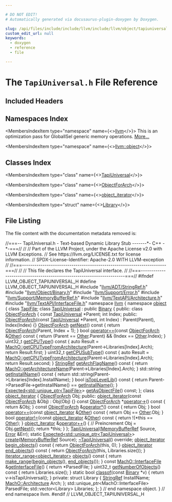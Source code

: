 ```yaml
---

# DO NOT EDIT!
# Automatically generated via docusaurus-plugin-doxygen by Doxygen.

slug: /api/files/include/include/llvm/include/llvm/object/tapiuniversal-h
custom_edit_url: null
keywords:
  - doxygen
  - reference
  - file

---
```





# The `TapiUniversal.h` File Reference

<DoxygenPage pluginConfig={pluginConfig}>



## Included Headers

<IncludesList>
<IncludesListItem
  filePath="llvm/ADT/StringRef.h"
  permalink="/docs/api/files/include/include/llvm/include/llvm/adt/stringref-h"
  isLocal="true" />
<IncludesListItem
  filePath="llvm/Object/Binary.h"
  permalink="/docs/api/files/include/include/llvm/include/llvm/object/binary-h"
  isLocal="true" />
<IncludesListItem
  filePath="llvm/Support/Error.h"
  permalink="/docs/api/files/include/include/llvm/include/llvm/support/error-h"
  isLocal="true" />
<IncludesListItem
  filePath="llvm/Support/MemoryBufferRef.h"
  permalink="/docs/api/files/include/include/llvm/include/llvm/support/memorybufferref-h"
  isLocal="true" />
<IncludesListItem
  filePath="llvm/TextAPI/Architecture.h"
  permalink="/docs/api/files/include/include/llvm/include/llvm/textapi/architecture-h"
  isLocal="true" />
<IncludesListItem
  filePath="llvm/TextAPI/InterfaceFile.h"
  permalink="/docs/api/files/include/include/llvm/include/llvm/textapi/interfacefile-h"
  isLocal="true" />
</IncludesList>

## Namespaces Index

<MembersIndex>

<MembersIndexItem
  type="namespace"
  name={<><a href="/docs/api/namespaces/llvm">llvm</a></>}>
This is an optimization pass for GlobalISel generic memory operations. <a href="/docs/api/namespaces/llvm/#details">More...</a>
</MembersIndexItem>

<MembersIndexItem
  type="namespace"
  name={<><a href="/docs/api/namespaces/llvm/object">llvm::object</a></>}>
</MembersIndexItem>

</MembersIndex>

## Classes Index

<MembersIndex>

<MembersIndexItem
  type="class"
  name={<><a href="/docs/api/classes/llvm/object/tapiuniversal">TapiUniversal</a></>}>
</MembersIndexItem>

<MembersIndexItem
  type="class"
  name={<><a href="/docs/api/classes/llvm/object/tapiuniversal/objectforarch">ObjectForArch</a></>}>
</MembersIndexItem>

<MembersIndexItem
  type="class"
  name={<><a href="/docs/api/classes/llvm/object/tapiuniversal/object-iterator">object_iterator</a></>}>
</MembersIndexItem>

<MembersIndexItem
  type="struct"
  name={<><a href="/docs/api/structs/llvm/object/tapiuniversal/library">Library</a></>}>
</MembersIndexItem>

</MembersIndex>


## File Listing

The file content with the documentation metadata removed is:

<ProgramListing>

<Link id="l00001" /><CodeLine lineNumber="1"><Highlight kind="comment">//===-- TapiUniversal.h - Text-based Dynamic Library Stub -------&#42;- C++ -&#42;-===//</Highlight><Highlight kind="normal"></Highlight></CodeLine>
<Link id="l00002" /><CodeLine lineNumber="2"><Highlight kind="normal"></Highlight><Highlight kind="comment">//</Highlight><Highlight kind="normal"></Highlight></CodeLine>
<Link id="l00003" /><CodeLine lineNumber="3"><Highlight kind="normal"></Highlight><Highlight kind="comment">// Part of the LLVM Project, under the Apache License v2.0 with LLVM Exceptions.</Highlight><Highlight kind="normal"></Highlight></CodeLine>
<Link id="l00004" /><CodeLine lineNumber="4"><Highlight kind="normal"></Highlight><Highlight kind="comment">// See https://llvm.org/LICENSE.txt for license information.</Highlight><Highlight kind="normal"></Highlight></CodeLine>
<Link id="l00005" /><CodeLine lineNumber="5"><Highlight kind="normal"></Highlight><Highlight kind="comment">// SPDX-License-Identifier: Apache-2.0 WITH LLVM-exception</Highlight><Highlight kind="normal"></Highlight></CodeLine>
<Link id="l00006" /><CodeLine lineNumber="6"><Highlight kind="normal"></Highlight><Highlight kind="comment">//</Highlight><Highlight kind="normal"></Highlight></CodeLine>
<Link id="l00007" /><CodeLine lineNumber="7"><Highlight kind="normal"></Highlight><Highlight kind="comment">//===----------------------------------------------------------------------===//</Highlight><Highlight kind="normal"></Highlight></CodeLine>
<Link id="l00008" /><CodeLine lineNumber="8"><Highlight kind="normal"></Highlight><Highlight kind="comment">//</Highlight><Highlight kind="normal"></Highlight></CodeLine>
<Link id="l00009" /><CodeLine lineNumber="9"><Highlight kind="normal"></Highlight><Highlight kind="comment">// This file declares the TapiUniversal interface.</Highlight><Highlight kind="normal"></Highlight></CodeLine>
<Link id="l00010" /><CodeLine lineNumber="10"><Highlight kind="normal"></Highlight><Highlight kind="comment">//</Highlight><Highlight kind="normal"></Highlight></CodeLine>
<Link id="l00011" /><CodeLine lineNumber="11"><Highlight kind="normal"></Highlight><Highlight kind="comment">//===----------------------------------------------------------------------===//</Highlight><Highlight kind="normal"></Highlight></CodeLine>
<Link id="l00012" /><CodeLine lineNumber="12"><Highlight kind="normal"></Highlight></CodeLine>
<Link id="l00013" /><CodeLine lineNumber="13"><Highlight kind="normal"></Highlight><Highlight kind="preprocessor">#ifndef LLVM&#95;OBJECT&#95;TAPIUNIVERSAL&#95;H</Highlight><Highlight kind="normal"></Highlight></CodeLine>
<Link id="l00014" /><CodeLine lineNumber="14"><Highlight kind="normal"></Highlight><Highlight kind="preprocessor">#define LLVM&#95;OBJECT&#95;TAPIUNIVERSAL&#95;H</Highlight><Highlight kind="normal"></Highlight></CodeLine>
<Link id="l00015" /><CodeLine lineNumber="15"><Highlight kind="normal"></Highlight></CodeLine>
<Link id="l00016" /><CodeLine lineNumber="16"><Highlight kind="normal"></Highlight><Highlight kind="preprocessor">#include &quot;<a href="/docs/api/files/include/include/llvm/include/llvm/adt/stringref-h">llvm/ADT/StringRef.h</a>&quot;</Highlight><Highlight kind="normal"></Highlight></CodeLine>
<Link id="l00017" /><CodeLine lineNumber="17"><Highlight kind="normal"></Highlight><Highlight kind="preprocessor">#include &quot;<a href="/docs/api/files/include/include/llvm/include/llvm/object/binary-h">llvm/Object/Binary.h</a>&quot;</Highlight><Highlight kind="normal"></Highlight></CodeLine>
<Link id="l00018" /><CodeLine lineNumber="18"><Highlight kind="normal"></Highlight><Highlight kind="preprocessor">#include &quot;<a href="/docs/api/files/include/include/llvm/include/llvm/support/error-h">llvm/Support/Error.h</a>&quot;</Highlight><Highlight kind="normal"></Highlight></CodeLine>
<Link id="l00019" /><CodeLine lineNumber="19"><Highlight kind="normal"></Highlight><Highlight kind="preprocessor">#include &quot;<a href="/docs/api/files/include/include/llvm/include/llvm/support/memorybufferref-h">llvm/Support/MemoryBufferRef.h</a>&quot;</Highlight><Highlight kind="normal"></Highlight></CodeLine>
<Link id="l00020" /><CodeLine lineNumber="20"><Highlight kind="normal"></Highlight><Highlight kind="preprocessor">#include &quot;<a href="/docs/api/files/include/include/llvm/include/llvm/textapi/architecture-h">llvm/TextAPI/Architecture.h</a>&quot;</Highlight><Highlight kind="normal"></Highlight></CodeLine>
<Link id="l00021" /><CodeLine lineNumber="21"><Highlight kind="normal"></Highlight><Highlight kind="preprocessor">#include &quot;<a href="/docs/api/files/include/include/llvm/include/llvm/textapi/interfacefile-h">llvm/TextAPI/InterfaceFile.h</a>&quot;</Highlight><Highlight kind="normal"></Highlight></CodeLine>
<Link id="l00022" /><CodeLine lineNumber="22"><Highlight kind="normal"></Highlight></CodeLine>
<Link id="l00023" /><CodeLine lineNumber="23"><Highlight kind="normal"></Highlight><Highlight kind="keyword">namespace </Highlight><Highlight kind="normal"><a href="/docs/api/namespaces/llvm">llvm</a> &#123;</Highlight></CodeLine>
<Link id="l00024" /><CodeLine lineNumber="24"><Highlight kind="normal"></Highlight><Highlight kind="keyword">namespace </Highlight><Highlight kind="normal"><a href="/docs/api/namespaces/llvm/object">object</a> &#123;</Highlight></CodeLine>
<Link id="l00025" /><CodeLine lineNumber="25"><Highlight kind="normal"></Highlight></CodeLine>
<Link id="l00026" /><CodeLine lineNumber="26"><Highlight kind="normal"></Highlight><Highlight kind="keyword">class </Highlight><Highlight kind="normal"><a href="/docs/api/classes/llvm/object/tapifile">TapiFile</a>;</Highlight></CodeLine>
<Link id="l00027" /><CodeLine lineNumber="27"><Highlight kind="normal"></Highlight></CodeLine>
<Link id="l00028" /><CodeLine lineNumber="28" lineLink="/docs/api/classes/llvm/object/tapiuniversal"><Highlight kind="normal"></Highlight><Highlight kind="keyword">class </Highlight><Highlight kind="normal"><a href="/docs/api/classes/llvm/object/tapiuniversal/#a8b5913e2c0b8781f9db4cd57f0f1f922">TapiUniversal</a> : </Highlight><Highlight kind="keyword">public</Highlight><Highlight kind="normal"> <a href="/docs/api/classes/llvm/object/binary/#a5efaba206c0c82deb1e8898c4c3aad4b">Binary</a> &#123;</Highlight></CodeLine>
<Link id="l00029" /><CodeLine lineNumber="29"><Highlight kind="normal"></Highlight><Highlight kind="keyword">public</Highlight><Highlight kind="normal">:</Highlight></CodeLine>
<Link id="l00030" /><CodeLine lineNumber="30" lineLink="/docs/api/classes/llvm/object/tapiuniversal/objectforarch"><Highlight kind="normal">  </Highlight><Highlight kind="keyword">class </Highlight><Highlight kind="normal"><a href="/docs/api/classes/llvm/object/tapiuniversal/objectforarch/#a233edf9ef76e34b5e126e730df97a999">ObjectForArch</a> &#123;</Highlight></CodeLine>
<Link id="l00031" /><CodeLine lineNumber="31"><Highlight kind="normal">    </Highlight><Highlight kind="keyword">const</Highlight><Highlight kind="normal"> <a href="/docs/api/classes/llvm/object/tapiuniversal/#a8b5913e2c0b8781f9db4cd57f0f1f922">TapiUniversal</a> &#42;Parent;</Highlight></CodeLine>
<Link id="l00032" /><CodeLine lineNumber="32"><Highlight kind="normal">    </Highlight><Highlight kind="keywordtype">int</Highlight><Highlight kind="normal"> Index;</Highlight></CodeLine>
<Link id="l00033" /><CodeLine lineNumber="33"><Highlight kind="normal"></Highlight></CodeLine>
<Link id="l00034" /><CodeLine lineNumber="34"><Highlight kind="normal">  </Highlight><Highlight kind="keyword">public</Highlight><Highlight kind="normal">:</Highlight></CodeLine>
<Link id="l00035" /><CodeLine lineNumber="35" lineLink="/docs/api/classes/llvm/object/tapiuniversal/objectforarch/#a233edf9ef76e34b5e126e730df97a999"><Highlight kind="normal">    <a href="/docs/api/classes/llvm/object/tapiuniversal/objectforarch/#a233edf9ef76e34b5e126e730df97a999">ObjectForArch</a>(</Highlight><Highlight kind="keyword">const</Highlight><Highlight kind="normal"> <a href="/docs/api/classes/llvm/object/tapiuniversal/#a8b5913e2c0b8781f9db4cd57f0f1f922">TapiUniversal</a> &#42;Parent, </Highlight><Highlight kind="keywordtype">int</Highlight><Highlight kind="normal"> Index)</Highlight></CodeLine>
<Link id="l00036" /><CodeLine lineNumber="36"><Highlight kind="normal">        : Parent(Parent), Index(Index) &#123;&#125;</Highlight></CodeLine>
<Link id="l00037" /><CodeLine lineNumber="37"><Highlight kind="normal"></Highlight></CodeLine>
<Link id="l00038" /><CodeLine lineNumber="38" lineLink="/docs/api/classes/llvm/object/tapiuniversal/objectforarch/#ab5584ba0faf94b0a6a3c08cbff207cec"><Highlight kind="normal">    <a href="/docs/api/classes/llvm/object/tapiuniversal/objectforarch/#a233edf9ef76e34b5e126e730df97a999">ObjectForArch</a> <a href="/docs/api/classes/llvm/object/tapiuniversal/objectforarch/#ab5584ba0faf94b0a6a3c08cbff207cec">getNext</a>()</Highlight><Highlight kind="keyword"> const </Highlight><Highlight kind="normal">&#123; </Highlight><Highlight kind="keywordflow">return</Highlight><Highlight kind="normal"> <a href="/docs/api/classes/llvm/object/tapiuniversal/objectforarch/#a233edf9ef76e34b5e126e730df97a999">ObjectForArch</a>(Parent, Index + 1); &#125;</Highlight></CodeLine>
<Link id="l00039" /><CodeLine lineNumber="39"><Highlight kind="normal"></Highlight></CodeLine>
<Link id="l00040" /><CodeLine lineNumber="40" lineLink="/docs/api/classes/llvm/object/tapiuniversal/objectforarch/#a73713d1a14c9cc6e94d8ab7d175fa713"><Highlight kind="normal">    </Highlight><Highlight kind="keywordtype">bool</Highlight><Highlight kind="normal"> <a href="/docs/api/classes/llvm/object/tapiuniversal/objectforarch/#a73713d1a14c9cc6e94d8ab7d175fa713">operator==</a>(</Highlight><Highlight kind="keyword">const</Highlight><Highlight kind="normal"> <a href="/docs/api/classes/llvm/object/tapiuniversal/objectforarch/#a233edf9ef76e34b5e126e730df97a999">ObjectForArch</a> &amp;<a href="/docs/api/namespaces/llvm/#a9eb4f5b98b70ee4fab9614ed58282c1fa6311ae17c1ee52b36e68aaf4ad066387">Other</a>)</Highlight><Highlight kind="keyword"> const </Highlight><Highlight kind="normal">&#123;</Highlight></CodeLine>
<Link id="l00041" /><CodeLine lineNumber="41"><Highlight kind="normal">      </Highlight><Highlight kind="keywordflow">return</Highlight><Highlight kind="normal"> (Parent == <a href="/docs/api/namespaces/llvm/#a9eb4f5b98b70ee4fab9614ed58282c1fa6311ae17c1ee52b36e68aaf4ad066387">Other</a>.Parent) &amp;&amp; (Index == <a href="/docs/api/namespaces/llvm/#a9eb4f5b98b70ee4fab9614ed58282c1fa6311ae17c1ee52b36e68aaf4ad066387">Other</a>.Index);</Highlight></CodeLine>
<Link id="l00042" /><CodeLine lineNumber="42"><Highlight kind="normal">    &#125;</Highlight></CodeLine>
<Link id="l00043" /><CodeLine lineNumber="43"><Highlight kind="normal"></Highlight></CodeLine>
<Link id="l00044" /><CodeLine lineNumber="44" lineLink="/docs/api/classes/llvm/object/tapiuniversal/objectforarch/#ade6534964c56a79d67a73c66ad83d251"><Highlight kind="normal">    uint32&#95;t <a href="/docs/api/classes/llvm/object/tapiuniversal/objectforarch/#ade6534964c56a79d67a73c66ad83d251">getCPUType</a>()</Highlight><Highlight kind="keyword"> const </Highlight><Highlight kind="normal">&#123;</Highlight></CodeLine>
<Link id="l00045" /><CodeLine lineNumber="45"><Highlight kind="normal">      </Highlight><Highlight kind="keyword">auto</Highlight><Highlight kind="normal"> Result =</Highlight></CodeLine>
<Link id="l00046" /><CodeLine lineNumber="46"><Highlight kind="normal">          <a href="/docs/api/namespaces/llvm/macho/#a355a6bd5d3a13447ba017b362d4f5ca8">MachO::getCPUTypeFromArchitecture</a>(Parent-&gt;Libraries&#91;Index&#93;.Arch);</Highlight></CodeLine>
<Link id="l00047" /><CodeLine lineNumber="47"><Highlight kind="normal">      </Highlight><Highlight kind="keywordflow">return</Highlight><Highlight kind="normal"> Result.first;</Highlight></CodeLine>
<Link id="l00048" /><CodeLine lineNumber="48"><Highlight kind="normal">    &#125;</Highlight></CodeLine>
<Link id="l00049" /><CodeLine lineNumber="49"><Highlight kind="normal"></Highlight></CodeLine>
<Link id="l00050" /><CodeLine lineNumber="50" lineLink="/docs/api/classes/llvm/object/tapiuniversal/objectforarch/#a4c2bf71727d29de896af4fb01cc39978"><Highlight kind="normal">    uint32&#95;t <a href="/docs/api/classes/llvm/object/tapiuniversal/objectforarch/#a4c2bf71727d29de896af4fb01cc39978">getCPUSubType</a>()</Highlight><Highlight kind="keyword"> const </Highlight><Highlight kind="normal">&#123;</Highlight></CodeLine>
<Link id="l00051" /><CodeLine lineNumber="51"><Highlight kind="normal">      </Highlight><Highlight kind="keyword">auto</Highlight><Highlight kind="normal"> Result =</Highlight></CodeLine>
<Link id="l00052" /><CodeLine lineNumber="52"><Highlight kind="normal">          <a href="/docs/api/namespaces/llvm/macho/#a355a6bd5d3a13447ba017b362d4f5ca8">MachO::getCPUTypeFromArchitecture</a>(Parent-&gt;Libraries&#91;Index&#93;.Arch);</Highlight></CodeLine>
<Link id="l00053" /><CodeLine lineNumber="53"><Highlight kind="normal">      </Highlight><Highlight kind="keywordflow">return</Highlight><Highlight kind="normal"> Result.second;</Highlight></CodeLine>
<Link id="l00054" /><CodeLine lineNumber="54"><Highlight kind="normal">    &#125;</Highlight></CodeLine>
<Link id="l00055" /><CodeLine lineNumber="55"><Highlight kind="normal"></Highlight></CodeLine>
<Link id="l00056" /><CodeLine lineNumber="56" lineLink="/docs/api/classes/llvm/object/tapiuniversal/objectforarch/#a6be351bbc0ddd2e457bd3ecd2b6c28b7"><Highlight kind="normal">    <a href="/docs/api/classes/llvm/stringref">StringRef</a> <a href="/docs/api/classes/llvm/object/tapiuniversal/objectforarch/#a6be351bbc0ddd2e457bd3ecd2b6c28b7">getArchFlagName</a>()</Highlight><Highlight kind="keyword"> const </Highlight><Highlight kind="normal">&#123;</Highlight></CodeLine>
<Link id="l00057" /><CodeLine lineNumber="57"><Highlight kind="normal">      </Highlight><Highlight kind="keywordflow">return</Highlight><Highlight kind="normal"> <a href="/docs/api/namespaces/llvm/macho/#a2a0395d53f0485827bc5782c0b64a4e8">MachO::getArchitectureName</a>(Parent-&gt;Libraries&#91;Index&#93;.Arch);</Highlight></CodeLine>
<Link id="l00058" /><CodeLine lineNumber="58"><Highlight kind="normal">    &#125;</Highlight></CodeLine>
<Link id="l00059" /><CodeLine lineNumber="59"><Highlight kind="normal"></Highlight></CodeLine>
<Link id="l00060" /><CodeLine lineNumber="60" lineLink="/docs/api/classes/llvm/object/tapiuniversal/objectforarch/#ae50d6b3b957dc2a343da75e68d644a6a"><Highlight kind="normal">    std::string <a href="/docs/api/classes/llvm/object/tapiuniversal/objectforarch/#ae50d6b3b957dc2a343da75e68d644a6a">getInstallName</a>()</Highlight><Highlight kind="keyword"> const </Highlight><Highlight kind="normal">&#123;</Highlight></CodeLine>
<Link id="l00061" /><CodeLine lineNumber="61"><Highlight kind="normal">      </Highlight><Highlight kind="keywordflow">return</Highlight><Highlight kind="normal"> std::string(Parent-&gt;Libraries&#91;Index&#93;.InstallName);</Highlight></CodeLine>
<Link id="l00062" /><CodeLine lineNumber="62"><Highlight kind="normal">    &#125;</Highlight></CodeLine>
<Link id="l00063" /><CodeLine lineNumber="63"><Highlight kind="normal"></Highlight></CodeLine>
<Link id="l00064" /><CodeLine lineNumber="64" lineLink="/docs/api/classes/llvm/object/tapiuniversal/objectforarch/#a42adac22d2af0629cc178aa0d1be8048"><Highlight kind="normal">    </Highlight><Highlight kind="keywordtype">bool</Highlight><Highlight kind="normal"> <a href="/docs/api/classes/llvm/object/tapiuniversal/objectforarch/#a42adac22d2af0629cc178aa0d1be8048">isTopLevelLib</a>()</Highlight><Highlight kind="keyword"> const </Highlight><Highlight kind="normal">&#123;</Highlight></CodeLine>
<Link id="l00065" /><CodeLine lineNumber="65"><Highlight kind="normal">      </Highlight><Highlight kind="keywordflow">return</Highlight><Highlight kind="normal"> Parent-&gt;ParsedFile-&gt;getInstallName() == <a href="/docs/api/classes/llvm/object/tapiuniversal/objectforarch/#ae50d6b3b957dc2a343da75e68d644a6a">getInstallName</a>();</Highlight></CodeLine>
<Link id="l00066" /><CodeLine lineNumber="66"><Highlight kind="normal">    &#125;</Highlight></CodeLine>
<Link id="l00067" /><CodeLine lineNumber="67"><Highlight kind="normal"></Highlight></CodeLine>
<Link id="l00068" /><CodeLine lineNumber="68"><Highlight kind="normal">    <a href="/docs/api/classes/llvm/expected">Expected&lt;std::unique&#95;ptr&lt;TapiFile&gt;</a>&gt; <a href="/docs/api/classes/llvm/object/tapiuniversal/objectforarch/#a5e8ed68172171bb982acebc75904ec7b">getAsObjectFile</a>() </Highlight><Highlight kind="keyword">const</Highlight><Highlight kind="normal">;</Highlight></CodeLine>
<Link id="l00069" /><CodeLine lineNumber="69"><Highlight kind="normal">  &#125;;</Highlight></CodeLine>
<Link id="l00070" /><CodeLine lineNumber="70"><Highlight kind="normal"></Highlight></CodeLine>
<Link id="l00071" /><CodeLine lineNumber="71" lineLink="/docs/api/classes/llvm/object/tapiuniversal/object-iterator"><Highlight kind="normal">  </Highlight><Highlight kind="keyword">class </Highlight><Highlight kind="normal"><a href="/docs/api/classes/llvm/object/tapiuniversal/object-iterator/#a02645fd37b0d576e764a7ce46fd7fc42">object&#95;iterator</a> &#123;</Highlight></CodeLine>
<Link id="l00072" /><CodeLine lineNumber="72"><Highlight kind="normal">    <a href="/docs/api/classes/llvm/object/tapiuniversal/objectforarch">ObjectForArch</a> Obj;</Highlight></CodeLine>
<Link id="l00073" /><CodeLine lineNumber="73"><Highlight kind="normal"></Highlight></CodeLine>
<Link id="l00074" /><CodeLine lineNumber="74"><Highlight kind="normal">  </Highlight><Highlight kind="keyword">public</Highlight><Highlight kind="normal">:</Highlight></CodeLine>
<Link id="l00075" /><CodeLine lineNumber="75" lineLink="/docs/api/classes/llvm/object/tapiuniversal/object-iterator/#a02645fd37b0d576e764a7ce46fd7fc42"><Highlight kind="normal">    <a href="/docs/api/classes/llvm/object/tapiuniversal/object-iterator/#a02645fd37b0d576e764a7ce46fd7fc42">object&#95;iterator</a>(</Highlight><Highlight kind="keyword">const</Highlight><Highlight kind="normal"> <a href="/docs/api/classes/llvm/object/tapiuniversal/objectforarch">ObjectForArch</a> &amp;Obj) : Obj(Obj) &#123;&#125;</Highlight></CodeLine>
<Link id="l00076" /><CodeLine lineNumber="76" lineLink="/docs/api/classes/llvm/object/tapiuniversal/object-iterator/#ad9c5a664d379d96b37a8774153215f01"><Highlight kind="normal">    </Highlight><Highlight kind="keyword">const</Highlight><Highlight kind="normal"> <a href="/docs/api/classes/llvm/object/tapiuniversal/objectforarch">ObjectForArch</a> &#42;<a href="/docs/api/classes/llvm/object/tapiuniversal/object-iterator/#ad9c5a664d379d96b37a8774153215f01">operator-&gt;</a>()</Highlight><Highlight kind="keyword"> const </Highlight><Highlight kind="normal">&#123; </Highlight><Highlight kind="keywordflow">return</Highlight><Highlight kind="normal"> &amp;Obj; &#125;</Highlight></CodeLine>
<Link id="l00077" /><CodeLine lineNumber="77" lineLink="/docs/api/classes/llvm/object/tapiuniversal/object-iterator/#a2ab40fdd6aa9586217a6f490c5eb2fe4"><Highlight kind="normal">    </Highlight><Highlight kind="keyword">const</Highlight><Highlight kind="normal"> <a href="/docs/api/classes/llvm/object/tapiuniversal/objectforarch">ObjectForArch</a> &amp;<a href="/docs/api/classes/llvm/object/tapiuniversal/object-iterator/#a2ab40fdd6aa9586217a6f490c5eb2fe4">operator&#42;</a>()</Highlight><Highlight kind="keyword"> const </Highlight><Highlight kind="normal">&#123; </Highlight><Highlight kind="keywordflow">return</Highlight><Highlight kind="normal"> Obj; &#125;</Highlight></CodeLine>
<Link id="l00078" /><CodeLine lineNumber="78"><Highlight kind="normal"></Highlight></CodeLine>
<Link id="l00079" /><CodeLine lineNumber="79" lineLink="/docs/api/classes/llvm/object/tapiuniversal/object-iterator/#a32a56f4b2b42401612e3e0f1d28861c9"><Highlight kind="normal">    </Highlight><Highlight kind="keywordtype">bool</Highlight><Highlight kind="normal"> <a href="/docs/api/classes/llvm/object/tapiuniversal/object-iterator/#a32a56f4b2b42401612e3e0f1d28861c9">operator==</a>(</Highlight><Highlight kind="keyword">const</Highlight><Highlight kind="normal"> <a href="/docs/api/classes/llvm/object/tapiuniversal/object-iterator/#a02645fd37b0d576e764a7ce46fd7fc42">object&#95;iterator</a> &amp;<a href="/docs/api/namespaces/llvm/#a9eb4f5b98b70ee4fab9614ed58282c1fa6311ae17c1ee52b36e68aaf4ad066387">Other</a>)</Highlight><Highlight kind="keyword"> const </Highlight><Highlight kind="normal">&#123;</Highlight></CodeLine>
<Link id="l00080" /><CodeLine lineNumber="80"><Highlight kind="normal">      </Highlight><Highlight kind="keywordflow">return</Highlight><Highlight kind="normal"> Obj == <a href="/docs/api/namespaces/llvm/#a9eb4f5b98b70ee4fab9614ed58282c1fa6311ae17c1ee52b36e68aaf4ad066387">Other</a>.Obj;</Highlight></CodeLine>
<Link id="l00081" /><CodeLine lineNumber="81"><Highlight kind="normal">    &#125;</Highlight></CodeLine>
<Link id="l00082" /><CodeLine lineNumber="82" lineLink="/docs/api/classes/llvm/object/tapiuniversal/object-iterator/#a8f04fe0f94c2afae4b5ea8d993258f6c"><Highlight kind="normal">    </Highlight><Highlight kind="keywordtype">bool</Highlight><Highlight kind="normal"> <a href="/docs/api/classes/llvm/object/tapiuniversal/object-iterator/#a8f04fe0f94c2afae4b5ea8d993258f6c">operator!=</a>(</Highlight><Highlight kind="keyword">const</Highlight><Highlight kind="normal"> <a href="/docs/api/classes/llvm/object/tapiuniversal/object-iterator/#a02645fd37b0d576e764a7ce46fd7fc42">object&#95;iterator</a> &amp;<a href="/docs/api/namespaces/llvm/#a9eb4f5b98b70ee4fab9614ed58282c1fa6311ae17c1ee52b36e68aaf4ad066387">Other</a>)</Highlight><Highlight kind="keyword"> const </Highlight><Highlight kind="normal">&#123;</Highlight></CodeLine>
<Link id="l00083" /><CodeLine lineNumber="83"><Highlight kind="normal">      </Highlight><Highlight kind="keywordflow">return</Highlight><Highlight kind="normal"> !(&#42;</Highlight><Highlight kind="keyword">this</Highlight><Highlight kind="normal"> == <a href="/docs/api/namespaces/llvm/#a9eb4f5b98b70ee4fab9614ed58282c1fa6311ae17c1ee52b36e68aaf4ad066387">Other</a>);</Highlight></CodeLine>
<Link id="l00084" /><CodeLine lineNumber="84"><Highlight kind="normal">    &#125;</Highlight></CodeLine>
<Link id="l00085" /><CodeLine lineNumber="85"><Highlight kind="normal"></Highlight></CodeLine>
<Link id="l00086" /><CodeLine lineNumber="86" lineLink="/docs/api/classes/llvm/object/tapiuniversal/object-iterator/#a8b88d82e749c8ed102b3829084b7e8c4"><Highlight kind="normal">    <a href="/docs/api/classes/llvm/object/tapiuniversal/object-iterator/#a02645fd37b0d576e764a7ce46fd7fc42">object&#95;iterator</a> &amp;<a href="/docs/api/classes/llvm/object/tapiuniversal/object-iterator/#a8b88d82e749c8ed102b3829084b7e8c4">operator++</a>() &#123; </Highlight><Highlight kind="comment">// Preincrement</Highlight><Highlight kind="normal"></Highlight></CodeLine>
<Link id="l00087" /><CodeLine lineNumber="87"><Highlight kind="normal">      Obj = Obj.<a href="/docs/api/classes/llvm/object/tapiuniversal/objectforarch/#ab5584ba0faf94b0a6a3c08cbff207cec">getNext</a>();</Highlight></CodeLine>
<Link id="l00088" /><CodeLine lineNumber="88"><Highlight kind="normal">      </Highlight><Highlight kind="keywordflow">return</Highlight><Highlight kind="normal"> &#42;</Highlight><Highlight kind="keyword">this</Highlight><Highlight kind="normal">;</Highlight></CodeLine>
<Link id="l00089" /><CodeLine lineNumber="89"><Highlight kind="normal">    &#125;</Highlight></CodeLine>
<Link id="l00090" /><CodeLine lineNumber="90"><Highlight kind="normal">  &#125;;</Highlight></CodeLine>
<Link id="l00091" /><CodeLine lineNumber="91"><Highlight kind="normal"></Highlight></CodeLine>
<Link id="l00092" /><CodeLine lineNumber="92"><Highlight kind="normal">  <a href="/docs/api/classes/llvm/object/tapiuniversal/#a8b5913e2c0b8781f9db4cd57f0f1f922">TapiUniversal</a>(<a href="/docs/api/classes/llvm/memorybufferref">MemoryBufferRef</a> Source, <a href="/docs/api/classes/llvm/error">Error</a> &amp;Err);</Highlight></CodeLine>
<Link id="l00093" /><CodeLine lineNumber="93"><Highlight kind="normal">  </Highlight><Highlight kind="keyword">static</Highlight><Highlight kind="normal"> <a href="/docs/api/classes/llvm/expected">Expected&lt;std::unique&#95;ptr&lt;TapiUniversal&gt;</a>&gt;</Highlight></CodeLine>
<Link id="l00094" /><CodeLine lineNumber="94"><Highlight kind="normal">  <a href="/docs/api/classes/llvm/object/tapiuniversal/#afa519d925ed9fbfc79009532ec9ac123">create</a>(<a href="/docs/api/classes/llvm/memorybufferref">MemoryBufferRef</a> Source);</Highlight></CodeLine>
<Link id="l00095" /><CodeLine lineNumber="95" lineLink="/docs/api/classes/llvm/object/tapiuniversal/#a2e11165c248fb424c73c736f5d98d8a0"><Highlight kind="normal">  <a href="/docs/api/classes/llvm/object/tapiuniversal/#a2e11165c248fb424c73c736f5d98d8a0">~TapiUniversal</a>() </Highlight><Highlight kind="keyword">override</Highlight><Highlight kind="normal">;</Highlight></CodeLine>
<Link id="l00096" /><CodeLine lineNumber="96"><Highlight kind="normal"></Highlight></CodeLine>
<Link id="l00097" /><CodeLine lineNumber="97" lineLink="/docs/api/classes/llvm/object/tapiuniversal/#ae6fb5d1c54b48d5d338528b3480b1cbd"><Highlight kind="normal">  <a href="/docs/api/classes/llvm/object/tapiuniversal/object-iterator">object&#95;iterator</a> <a href="/docs/api/classes/llvm/object/tapiuniversal/#ae6fb5d1c54b48d5d338528b3480b1cbd">begin&#95;objects</a>()</Highlight><Highlight kind="keyword"> const </Highlight><Highlight kind="normal">&#123; </Highlight><Highlight kind="keywordflow">return</Highlight><Highlight kind="normal"> <a href="/docs/api/classes/llvm/object/tapiuniversal/objectforarch">ObjectForArch</a>(</Highlight><Highlight kind="keyword">this</Highlight><Highlight kind="normal">, 0); &#125;</Highlight></CodeLine>
<Link id="l00098" /><CodeLine lineNumber="98" lineLink="/docs/api/classes/llvm/object/tapiuniversal/#a83fcf150bba4913d69ea0b30ab6fcd25"><Highlight kind="normal">  <a href="/docs/api/classes/llvm/object/tapiuniversal/object-iterator">object&#95;iterator</a> <a href="/docs/api/classes/llvm/object/tapiuniversal/#a83fcf150bba4913d69ea0b30ab6fcd25">end&#95;objects</a>()</Highlight><Highlight kind="keyword"> const </Highlight><Highlight kind="normal">&#123;</Highlight></CodeLine>
<Link id="l00099" /><CodeLine lineNumber="99"><Highlight kind="normal">    </Highlight><Highlight kind="keywordflow">return</Highlight><Highlight kind="normal"> <a href="/docs/api/classes/llvm/object/tapiuniversal/objectforarch">ObjectForArch</a>(</Highlight><Highlight kind="keyword">this</Highlight><Highlight kind="normal">, Libraries.size());</Highlight></CodeLine>
<Link id="l00100" /><CodeLine lineNumber="100"><Highlight kind="normal">  &#125;</Highlight></CodeLine>
<Link id="l00101" /><CodeLine lineNumber="101"><Highlight kind="normal"></Highlight></CodeLine>
<Link id="l00102" /><CodeLine lineNumber="102" lineLink="/docs/api/classes/llvm/object/tapiuniversal/#a19063e577c06c3b48f677570f5613044"><Highlight kind="normal">  <a href="/docs/api/classes/llvm/iterator-range">iterator&#95;range&lt;object&#95;iterator&gt;</a> <a href="/docs/api/classes/llvm/object/tapiuniversal/#a19063e577c06c3b48f677570f5613044">objects</a>()</Highlight><Highlight kind="keyword"> const </Highlight><Highlight kind="normal">&#123;</Highlight></CodeLine>
<Link id="l00103" /><CodeLine lineNumber="103"><Highlight kind="normal">    </Highlight><Highlight kind="keywordflow">return</Highlight><Highlight kind="normal"> <a href="/docs/api/namespaces/llvm/#a341215803e83773a3e97860dc291f121">make&#95;range</a>(<a href="/docs/api/classes/llvm/object/tapiuniversal/#ae6fb5d1c54b48d5d338528b3480b1cbd">begin&#95;objects</a>(), <a href="/docs/api/classes/llvm/object/tapiuniversal/#a83fcf150bba4913d69ea0b30ab6fcd25">end&#95;objects</a>());</Highlight></CodeLine>
<Link id="l00104" /><CodeLine lineNumber="104"><Highlight kind="normal">  &#125;</Highlight></CodeLine>
<Link id="l00105" /><CodeLine lineNumber="105"><Highlight kind="normal"></Highlight></CodeLine>
<Link id="l00106" /><CodeLine lineNumber="106" lineLink="/docs/api/classes/llvm/object/tapiuniversal/#ad49739f9222b6b49859d79532e00aad8"><Highlight kind="normal">  </Highlight><Highlight kind="keyword">const</Highlight><Highlight kind="normal"> <a href="/docs/api/classes/llvm/macho/interfacefile">MachO::InterfaceFile</a> &amp;<a href="/docs/api/classes/llvm/object/tapiuniversal/#ad49739f9222b6b49859d79532e00aad8">getInterfaceFile</a>() &#123; </Highlight><Highlight kind="keywordflow">return</Highlight><Highlight kind="normal"> &#42;ParsedFile; &#125;</Highlight></CodeLine>
<Link id="l00107" /><CodeLine lineNumber="107"><Highlight kind="normal"></Highlight></CodeLine>
<Link id="l00108" /><CodeLine lineNumber="108" lineLink="/docs/api/classes/llvm/object/tapiuniversal/#a4d08c31a263b7b95ddfe249e31df8557"><Highlight kind="normal">  uint32&#95;t <a href="/docs/api/classes/llvm/object/tapiuniversal/#a4d08c31a263b7b95ddfe249e31df8557">getNumberOfObjects</a>()</Highlight><Highlight kind="keyword"> const </Highlight><Highlight kind="normal">&#123; </Highlight><Highlight kind="keywordflow">return</Highlight><Highlight kind="normal"> Libraries.size(); &#125;</Highlight></CodeLine>
<Link id="l00109" /><CodeLine lineNumber="109"><Highlight kind="normal"></Highlight></CodeLine>
<Link id="l00110" /><CodeLine lineNumber="110" lineLink="/docs/api/classes/llvm/object/tapiuniversal/#ad30dae7bc561b75a47e70ed61d6ab2af"><Highlight kind="normal">  </Highlight><Highlight kind="keyword">static</Highlight><Highlight kind="normal"> </Highlight><Highlight kind="keywordtype">bool</Highlight><Highlight kind="normal"> <a href="/docs/api/classes/llvm/object/tapiuniversal/#ad30dae7bc561b75a47e70ed61d6ab2af">classof</a>(</Highlight><Highlight kind="keyword">const</Highlight><Highlight kind="normal"> <a href="/docs/api/classes/llvm/object/binary/#a5efaba206c0c82deb1e8898c4c3aad4b">Binary</a> &#42;v) &#123; </Highlight><Highlight kind="keywordflow">return</Highlight><Highlight kind="normal"> v-&gt;isTapiUniversal(); &#125;</Highlight></CodeLine>
<Link id="l00111" /><CodeLine lineNumber="111"><Highlight kind="normal"></Highlight></CodeLine>
<Link id="l00112" /><CodeLine lineNumber="112"><Highlight kind="normal"></Highlight><Highlight kind="keyword">private</Highlight><Highlight kind="normal">:</Highlight></CodeLine>
<Link id="l00113" /><CodeLine lineNumber="113"><Highlight kind="normal">  </Highlight><Highlight kind="keyword">struct </Highlight><Highlight kind="normal">Library &#123;</Highlight></CodeLine>
<Link id="l00114" /><CodeLine lineNumber="114"><Highlight kind="normal">    <a href="/docs/api/classes/llvm/stringref">StringRef</a> InstallName;</Highlight></CodeLine>
<Link id="l00115" /><CodeLine lineNumber="115"><Highlight kind="normal">    <a href="/docs/api/namespaces/llvm/macho/#a70477e3fc02b7dbfd59604af47d88397">MachO::Architecture</a> Arch;</Highlight></CodeLine>
<Link id="l00116" /><CodeLine lineNumber="116"><Highlight kind="normal">  &#125;;</Highlight></CodeLine>
<Link id="l00117" /><CodeLine lineNumber="117"><Highlight kind="normal"></Highlight></CodeLine>
<Link id="l00118" /><CodeLine lineNumber="118"><Highlight kind="normal">  std::unique&#95;ptr&lt;MachO::InterfaceFile&gt; ParsedFile;</Highlight></CodeLine>
<Link id="l00119" /><CodeLine lineNumber="119"><Highlight kind="normal">  std::vector&lt;Library&gt; Libraries;</Highlight></CodeLine>
<Link id="l00120" /><CodeLine lineNumber="120"><Highlight kind="normal">&#125;;</Highlight></CodeLine>
<Link id="l00121" /><CodeLine lineNumber="121"><Highlight kind="normal"></Highlight></CodeLine>
<Link id="l00122" /><CodeLine lineNumber="122"><Highlight kind="normal">&#125; </Highlight><Highlight kind="comment">// end namespace object.</Highlight><Highlight kind="normal"></Highlight></CodeLine>
<Link id="l00123" /><CodeLine lineNumber="123"><Highlight kind="normal">&#125; </Highlight><Highlight kind="comment">// end namespace llvm.</Highlight><Highlight kind="normal"></Highlight></CodeLine>
<Link id="l00124" /><CodeLine lineNumber="124"><Highlight kind="normal"></Highlight></CodeLine>
<Link id="l00125" /><CodeLine lineNumber="125"><Highlight kind="normal"></Highlight><Highlight kind="preprocessor">#endif </Highlight><Highlight kind="comment">// LLVM&#95;OBJECT&#95;TAPIUNIVERSAL&#95;H</Highlight><Highlight kind="normal"></Highlight></CodeLine>

</ProgramListing>


</DoxygenPage>
